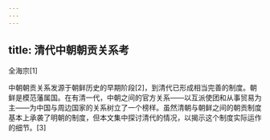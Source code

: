 ```yaml
---
---
---
```

title: 清代中朝朝贡关系考
---



全海宗[1]

中朝朝贡关系发源于朝鲜历史的早期阶段[2]，到清代已形成相当完善的制度。朝鲜是模范藩属国。在有清一代，中朝之间的官方关系——以互派使团和从事贸易为主——为中国与周边国家的关系树立了一个榜样。虽然清朝与朝鲜之间的朝贡制度基本上承袭了明朝的制度，但本文集中探讨清代的情况，以揭示这个制度实际运作的细节。[3]